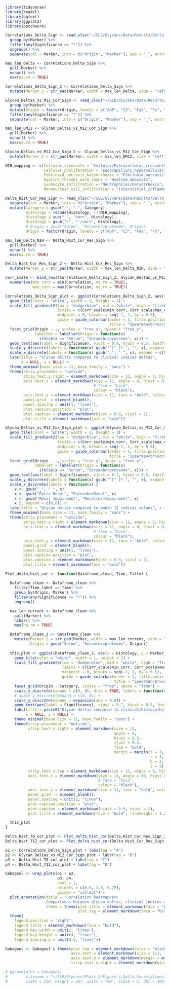 ```r

library(tidyverse)
library(readxl)
library(ggtext)
library(ggplot2)
library(patchwork)

```

```r

Correlations_Delta_Sign <- read_xlsx("~/SLE/Glycans/Data/Results/Delta_Correlations/Marker_Delta_Indices_Correlation.xlsx") %>% 
  group_by(Marker) %>% 
  filter(any(Significance == "*")) %>% 
  ungroup() %>% 
  separate(col = Marker, into = c("Origin", "Marker"), sep = "_", extra = "merge", fill = "right")

max_len_Delta <- Correlations_Delta_Sign %>%
  pull(Marker) %>%
  nchar() %>%
  max(na.rm = TRUE)

Correlations_Delta_Sign_2 <- Correlations_Delta_Sign %>% 
  mutate(Marker_2 = str_pad(Marker, width = max_len_Delta, side = "left", pad = "\u00A0")) 

```


```r

Glycan_Deltas_vs_M12_Cor_Sign <- read_xlsx("~/SLE/Glycans/Data/Results/Delta_Correlations/Marker_Delta_Indices_T12_Correlation.xlsx") %>% 
  group_by(Marker) %>% 
  mutate(Origin = factor(Origin, levels = c("AGP", "C3", "Fab", "Fc", "IgG", "Serum"))) %>% 
  filter(any(Significance == "*")) %>% 
  separate(col = Marker, into = c("Origin", "Marker"), sep = "_", extra = "merge", fill = "right")

max_len_DM12 <- Glycan_Deltas_vs_M12_Cor_Sign %>%
  pull(Marker) %>%
  nchar() %>%
  max(na.rm = TRUE)

Glycan_Deltas_vs_M12_Cor_Sign_2 <- Glycan_Deltas_vs_M12_Cor_Sign %>% 
  mutate(Marker_2 = str_pad(Marker, width = max_len_DM12, side = "left", pad = "\u00A0")) 

```

```r

NIH_mapping <- c(Cellular_crescents = "Cellular/Fibrocellular_crescents",
                 Cellular_proliferation = "Endocapillary_hypercellularity",
                 Fibrinoid_necrosis_karyorrhexis = "Fibrinoid_necrosis",
                 Hyaline_thrombi_wire_loops = "Hyaline_deposits",
                 Leukocyte_infiltration = "Neutrophiles/Karyorrhexis",
                 Mononuclear_cell_infiltration = "Interstitial_inflammation")

Delta_Hist_Cor_Res_Sign <- read_xlsx("~/SLE/Glycans/Data/Results/Delta_Correlations/Marker_Delta_Hist_Correlation.xlsx") %>% 
  separate(col = Marker, into = c("Origin", "Marker"), sep = "_", extra = "merge", fill = "right") %>% 
  mutate(Category = gsub("_", " ", Category), 
         Histology = recode(Histology, !!!NIH_mapping), 
         Histology = sub("_", "<br>", Histology), 
         Histology = gsub("/", " /<br>", Histology),
         # Origin = gsub("Serum", "Serum<br>proteome", Origin),
         Origin = factor(Origin, levels = c("AGP", "C3", "Fab", "Fc", "IgG", "Serum")))

max_len_Delta_NIH <- Delta_Hist_Cor_Res_Sign %>%
  pull(Marker) %>%
  nchar() %>%
  max(na.rm = TRUE)

Delta_Hist_Cor_Res_Sign_2 <- Delta_Hist_Cor_Res_Sign %>% 
  mutate(Marker_2 = str_pad(Marker, width = max_len_Delta_NIH, side = "left", pad = "\u00A0")) 

```

```r

Corr_scale <- bind_rows(Correlations_Delta_Sign_2, Glycan_Deltas_vs_M12_Cor_Sign_2, Delta_Hist_Cor_Res_Sign_2) %>%
  summarise(min_corr = min(Correlation, na.rm = TRUE),
            max_corr = max(Correlation, na.rm = TRUE))

```

```r

Correlations_Delta_Sign_plot <- ggplot(Correlations_Delta_Sign_2, aes(x = Comparator, y = Marker_2, fill = Correlation)) +
  geom_tile(color = "white", width = 1, height = 1) +
  scale_fill_gradient2(low = "dodgerblue", mid = "white", high = "firebrick", 
                       limits = c(Corr_scale$min_corr, Corr_scale$max_corr),
                       midpoint = 0, breaks = seq(-1, 1, by = 0.5), 
                       guide = guide_colorbar(order = 1, title.position = "top", title.hjust = 0, 
                                              title = "Spearman<br>Correlation", title.theme = element_markdown(face = "bold"))) +
  facet_grid(Origin ~ ., scales = "free_y", space = "free_y", 
             labeller = labeller(Origin = function(x) 
               ifelse(x == "Serum", "Serum<br>proteome", x))) +
  geom_text(aes(label = Significance), vjust = 0.8, hjust = 0.5, fontface = "bold", size = 7) +
  scale_y_discrete(labels = function(x) gsub("^[^_]*_", "", x), expand = c(0,0)) +
  scale_x_discrete(labels = function(x) gsub("_", " ", x), expand = c(0,0)) +
  labs(title = "Glycan deltas compared to clinical indices deltas", 
       x = NULL, y = NULL) +
  theme_minimal(base_size = 11, base_family = "sans") +
  theme(strip.placement = "outside",
        strip.text.y.right = element_markdown(size = 11, angle = 0, hjust = 0, vjust = 0.5, face  = "bold", margin = margin(l = 10)),
        axis.text.x = element_markdown(size = 11, angle = 0, hjust = 0.5, 
                                       # face = "bold", 
                                       colour = "black"), 
        axis.text.y = element_markdown(size = 11, face = "bold", colour = "black"),
        panel.grid  = element_blank(), 
        panel.spacing = unit(1, "lines"), 
        plot.caption.position = "plot", 
        plot.caption = element_markdown(hjust = 0.9, vjust = 1),
        plot.title = element_markdown(face = "bold"))

```


```r

Glycan_Deltas_vs_M12_Cor_Sign_plot <- ggplot(Glycan_Deltas_vs_M12_Cor_Sign_2, aes(x = Comparator, y = Marker_2, fill = Correlation)) +
  geom_tile(color = "white", width = 1, height = 1) +
  scale_fill_gradient2(low = "dodgerblue", mid = "white", high = "firebrick", 
                       limits = c(Corr_scale$min_corr, Corr_scale$max_corr),
                       midpoint = 0, breaks = seq(-1, 1, by = 0.5), 
                       guide = guide_colorbar(order = 1, title.position = "top", title.hjust = 0, 
                                              title = "Spearman<br>Correlation", title.theme = element_markdown(face = "bold"))) +
  facet_grid(Origin ~ ., scales = "free_y", space = "free_y", 
             labeller = labeller(Origin = function(x) 
               ifelse(x == "Serum", "Serum<br>proteome", x))) +
  geom_text(aes(label = Significance), vjust = 0.7, hjust = 0.5, fontface = "bold", size = 7) +
  scale_y_discrete(labels = function(x) gsub("^[^_]*_", "", x), expand = c(0,0)) +
  scale_x_discrete(labels = function(x) {
    x <- gsub("_", " ", x)
    x <- gsub("Extra Renal", "Extra<br>Renal", x)
    x <- gsub("Renal Impairment", "Renal<br>Impairment", x)
    x }, expand = c(0,0)) +
  labs(title = "Glycan deltas compared to month 12 indices values", x = NULL, y = NULL) +
  theme_minimal(base_size = 11, base_family = "sans") +
  theme(strip.placement = "outside",
        strip.text.y.right = element_markdown(size = 11, angle = 0, hjust = 0, vjust = 0.5, face  = "bold", margin = margin(l = 10)),
        axis.text.x = element_markdown(size = 11, angle = 0, hjust = 0.5, 
                                       # face = "bold",
                                       colour = "black"), 
        axis.text.y = element_markdown(size = 11, face = "bold", colour = "black"),
        panel.grid  = element_blank(), 
        panel.spacing = unit(1, "lines"), 
        plot.caption.position = "plot", 
        plot.caption = element_markdown(hjust = 0.9, vjust = 1),
        plot.title = element_markdown(face = "bold"))

```

```r

Plot_delta_hist_cor <- function(Dataframe_clean, Time, Title) {
  
  Dataframe_clean <- Dataframe_clean %>% 
    filter(Time_label == Time) %>% 
    group_by(Origin, Marker) %>% 
    filter(any(Significance == "*")) %>% 
    ungroup()

  max_len_current <- Dataframe_clean %>%
    pull(Marker) %>%
    nchar() %>%
    max(na.rm = TRUE)

  Dataframe_clean_2 <- Dataframe_clean %>%
    mutate(Marker_2 = str_pad(Marker, width = max_len_current, side = "left", pad = "\u00A0"),
           Origin = gsub("Serum", "Serum<br>proteome", Origin))
  
  this_plot <- ggplot(Dataframe_clean_2, aes(x = Histology, y = Marker_2, fill = Correlation)) +
    geom_tile(color = "white", width = 1, height = 1) +
    scale_fill_gradient2(low = "dodgerblue", mid = "white", high = "firebrick", 
                         limits = c(Corr_scale$min_corr, Corr_scale$max_corr),
                         midpoint = 0, breaks = seq(-1, 1, by = 0.5), 
                         guide = guide_colorbar(order = 1, title.position = "top", title.hjust = 0, 
                                                title = "Spearman<br>Correlation", title.theme = element_markdown(face = "bold"))) +
    facet_grid(Origin ~ Category, scales = "free", space = "free") +
    scale_x_discrete(expand = c(0, 0), drop = TRUE, labels = function(x) str_wrap(x, width = 6)) +
    # scale_y_discrete(expand = c(0, 0)) +
    scale_y_discrete(expand = expansion(add = 0.8)) +
    geom_text(aes(label = Significance), vjust = 0.7, hjust = 0.5, fontface = "bold", size = 7) +
    labs(title = paste0("Glycan deltas compared to clinical/histopathological ", Title , " values"), 
         x = NULL, y = NULL) +
    theme_minimal(base_size = 11, base_family = "sans") +
    theme(strip.placement = "outside",
          strip.text.y.right = element_markdown(size = 11, 
                                                angle = 0, 
                                                hjust = 0.5, 
                                                vjust = 0.5, 
                                                face = "bold", 
                                                margin = margin(t = 3,
                                                                r = 3, 
                                                                b = 3, 
                                                                l = 3)),
          strip.text.x.top = element_markdown(size = 11, angle = 0, hjust = 0.5, vjust = 0.5, face  = "bold"),
          axis.text.x = element_markdown(size = 11, angle = 60, hjust = 1, vjust = 1, 
                                         # face = "bold", 
                                         colour = "black"), 
          axis.text.y = element_markdown(size = 11, face = "bold", colour = "black"),
          panel.grid  = element_blank(), 
          panel.spacing = unit(1, "lines"), 
          plot.caption.position = "plot", 
          plot.caption = element_markdown(hjust = 0.9, vjust = 1),
          plot.title = element_markdown(face = "bold", lineheight = 1.2))

  this_plot
}

Delta_Hist_T0_cor_plot <- Plot_delta_hist_cor(Delta_Hist_Cor_Res_Sign_2, 0, "baseline")
Delta_Hist_T12_cor_plot <- Plot_delta_hist_cor(Delta_Hist_Cor_Res_Sign_2, 12, "month 12")

```

```r

p1 <- Correlations_Delta_Sign_plot + labs(tag = "A")
p2 <- Glycan_Deltas_vs_M12_Cor_Sign_plot + labs(tag = "B")
p3 <- Delta_Hist_T0_cor_plot + labs(tag = "C")
p4 <- Delta_Hist_T12_cor_plot + labs(tag = "D")

Gabagool <- wrap_plots(p1 + p2,
                       p3, p4, 
                       ncol = 1, 
                       heights = c(0.6, 1.3, 0.75),
                       guides = "collect") +
  plot_annotation(title = "Correlation heatmap<br>
                  Comparisons between glycan deltas, clinical indices and clinical/histopathological values", 
                  theme = theme(plot.title = element_markdown(face = "bold", size = 23, hjust = 0),
                                plot.tag = element_markdown(face = "bold", size = 16))) &
  theme(
    legend.position = "right",
    legend.title = element_markdown(face = "bold"),
    legend.key.width = unit(2, "lines"),
    legend.key.height = unit(4, "lines"),    
    legend.spacing.y = unit(0.5, "lines"))

Gabagool <- Gabagool & theme(plot.tag = element_markdown(color = "black", face = "bold", size = 30), 
                             axis.text = element_markdown(size = 11), 
                             axis.text.y = element_markdown(margin = margin(5)),
                             strip.text.y.right = element_markdown(hjust = 0, vjust = 0.5))

# ggsave(plot = Gabagool,
#        filename = "~/SLE/Glycans/Plots_2/Figure_4_Delta_Correlations/Delta_Corr_Combined_A4.jpeg",
#        width = 210, height = 297, units = "mm", scale = 2, dpi = 300, device = "jpeg")

```
